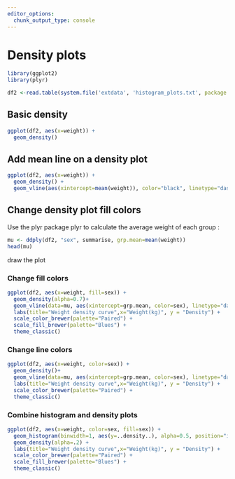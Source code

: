 ```yaml
---
editor_options: 
  chunk_output_type: console
---
```




# Density plots

```r
library(ggplot2)
library(plyr)
```

```r

df2 <-read.table(system.file('extdata', 'histogram_plots.txt', package = 'lulab.plot', mustWork = T),header=T,sep="\t")
```

## Basic density



```r
ggplot(df2, aes(x=weight)) + 
  geom_density()
```

## Add mean line on a density plot



```r
ggplot(df2, aes(x=weight)) +
  geom_density() +
  geom_vline(aes(xintercept=mean(weight)), color="black", linetype="dashed", size=0.5)
```

## Change density plot fill colors

Use the plyr package plyr to calculate the average weight of each group :

```r
mu <- ddply(df2, "sex", summarise, grp.mean=mean(weight))
head(mu)
```

draw the plot

### Change fill colors



```r
ggplot(df2, aes(x=weight, fill=sex)) +
  geom_density(alpha=0.7)+
  geom_vline(data=mu, aes(xintercept=grp.mean, color=sex), linetype="dashed")+
  labs(title="Weight density curve",x="Weight(kg)", y = "Density") + 
  scale_color_brewer(palette="Paired") +
  scale_fill_brewer(palette="Blues") +
  theme_classic()
```

### Change line colors



```r
ggplot(df2, aes(x=weight, color=sex)) +
  geom_density()+
  geom_vline(data=mu, aes(xintercept=grp.mean, color=sex), linetype="dashed")+
  labs(title="Weight density curve",x="Weight(kg)", y = "Density") + 
  scale_color_brewer(palette="Paired") +
  theme_classic()
```

### Combine histogram and density plots


```r
ggplot(df2, aes(x=weight, color=sex, fill=sex)) + 
  geom_histogram(binwidth=1, aes(y=..density..), alpha=0.5, position="identity") +
  geom_density(alpha=.2) +
  labs(title="Weight density curve",x="Weight(kg)", y = "Density") + 
  scale_color_brewer(palette="Paired") +
  scale_fill_brewer(palette="Blues") +
  theme_classic()
```
